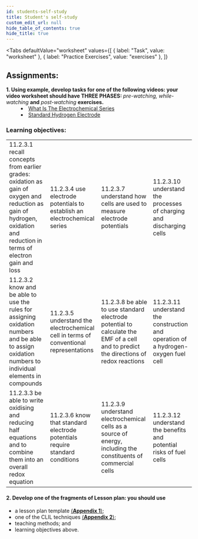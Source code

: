 ```yaml
---
id: students-self-study
title: Student's self-study
custom_edit_url: null
hide_table_of_contents: true
hide_title: true
---
```



<Tabs
  defaultValue="worksheet"
  values={[
    { label: "Task", value: "worksheet" },
    { label: "Practice Exercises", value: "exercises" },
  ]}
>

<TabItem value="worksheet">

## Assignments:

<dl>
  <dt>
    <strong>
      1. Using example, develop tasks for one of the following videos: your
      video worksheet should have THREE PHASES:
    </strong>
    <em> pre-watching, while-watching</em> <strong>and</strong> <em>
      post-watching
    </em> <strong>exercises.</strong>
  </dt>
  <dd>
    <li>
      <a href='https://www.youtube.com/watch?v=UqxIsiN8do0'>
        What Is The Electrochemical Series
      </a>
    </li>
    <li>
      <a href='https://www.youtube.com/watch?v=k_vR0Eqb5gY'>
        Standard Hydrogen Electrode
      </a>
    </li>
  </dd>
</dl>

### Learning objectives:

<table>
  <tr>
    <td>
      11.2.3.1 recall concepts from earlier grades: oxidation as gain of oxygen
      and reduction as gain of hydrogen, oxidation and reduction in terms of
      electron gain and loss
    </td>
    <td>
      11.2.3.4 use electrode potentials to establish an electrochemical series
    </td>
    <td>
      11.2.3.7 understand how cells are used to measure electrode potentials
    </td>
    <td>
      11.2.3.10 understand the processes of charging and discharging cells
    </td>
  </tr>
  <tr>
    <td>
      11.2.3.2 know and be able to use the rules for assigning oxidation numbers and be able to assign oxidation numbers to individual elements in compounds
    </td>
    <td>
      11.2.3.5 understand the electrochemical cell in terms of conventional representations
    </td>
    <td>
      11.2.3.8 be able to use standard electrode potential to calculate the EMF of a cell and to predict the directions of redox reactions
    </td>
    <td>
      11.2.3.11 understand the construction and operation of a hydrogen-oxygen fuel cell
    </td>
  </tr>
  <tr>
    <td>
      11.2.3.3 be able to write oxidising and reducing half equations and to combine them into an overall redox equation
    </td>
    <td>
      11.2.3.6 know that standard electrode potentials require standard conditions
    </td>
    <td>
      11.2.3.9 understand electrochemical cells as a source of energy, including the constituents of commercial cells
    </td>
    <td>
      11.2.3.12 understand the benefits and potential risks of fuel cells
    </td>
  </tr>
</table>

#### 2. Develop one of the fragments of Lesson plan: you should use

- a lesson plan template [(**Appendix 1**)](../appendix/1);
- one of the CLIL techniques [(**Appendix 2**)](../appendix/2);
- teaching methods; and
- learning objectives above.

</TabItem>

<TabItem value="exercises">
  <Frame src="https://learningapps.org/watch?v=pyst3j1jc21" height="480px" />
</TabItem>

</Tabs>

